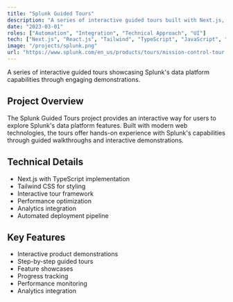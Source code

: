 ```yaml
---
title: "Splunk Guided Tours"
description: "A series of interactive guided tours built with Next.js, TypeScript, and Tailwind, showcasing Splunk's data platform capabilities."
date: "2023-03-01"
roles: ["Automation", "Integration", "Technical Approach", "UI"]
tech: ["Next.js", "React.js", "Tailwind", "TypeScript", "JavaScript", "Node.js", "SEO"]
image: "/projects/splunk.png"
url: "https://www.splunk.com/en_us/products/tours/mission-control-tour.html"
---
```


A series of interactive guided tours showcasing Splunk's data platform capabilities through engaging demonstrations.

## Project Overview

The Splunk Guided Tours project provides an interactive way for users to explore Splunk's data platform features. Built with modern web technologies, the tours offer hands-on experience with Splunk's capabilities through guided walkthroughs and interactive demonstrations.

## Technical Details

- Next.js with TypeScript implementation
- Tailwind CSS for styling
- Interactive tour framework
- Performance optimization
- Analytics integration
- Automated deployment pipeline

## Key Features

- Interactive product demonstrations
- Step-by-step guided tours
- Feature showcases
- Progress tracking
- Performance monitoring
- Analytics integration
